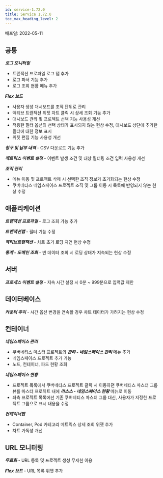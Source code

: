 ```yaml
---
id: service-1.72.0
title: Service 1.72.0
toc_max_heading_level: 2
---
```



배포일: 2022-05-11

## 공통

***로그 모니터링***

- 트랜잭션 프로파일 로그 탭 추가
- 로그 파서 기능 추가 
- 로그 조회 현황 메뉴 추가

***Flex 보드***

- 사용자 생성 대시보드를 조직 단위로 관리
- 액티브 트랜잭션 위젯 차트 클릭 시 상세 조회 기능 추가 
- 대시보드 관리 및 프로젝트 선택 기능 사용성 개선
- 적용한 필터 옵션의 선택 상태가 표시되지 않는 현상 수정, 대시보드 상단에 추가한 필터에 대한 정보 표시
- 위젯 편집 기능 사용성 개선

***청구 및 납부 내역*** - CSV 다운로드 기능 추가 

***메트릭스 이벤트 설정*** - 이벤트 발생 조건 및 대상 필터링 조건 입력 사용성 개선

***조직 관리***

- 메뉴 이동 및 프로젝트 삭제 시 선택한 조직 정보가 초기화되는 현상 수정
- 쿠버네티스 네임스페이스 프로젝트 조직 및 그룹 이동 시 목록에 반영되지 않는 현상 수정 

## 애플리케이션

***트랜잭션 프로파일*** - 로그 조회 기능 추가

***트랜잭션맵*** - 필터 기능 수정 

***액티브트랜잭션*** - 차트 초기 로딩 지연 현상 수정

***통계 - 도메인 조회*** - 빈 데이터 조회 시 로딩 상태가 지속되는 현상 수정

## 서버

***프로세스 이벤트 설정*** - 지속 시간 설정 시 0분 ~ 999분으로 입력값 제한

## 데이터베이스 

***카운터 추이*** - 시간 옵션 변경을 연속할 경우 차트 데이터가 가려지는 현상 수정

## 컨테이너

***네임스페이스 관리***

- 쿠버네티스 마스터 프로젝트의 ***관리 - 네임스페이스 관리*** 메뉴 추가
- 네임스페이스 프로젝트 추가 기능
- 노드, 컨테이너, 파드 현황 조회

***네임스페이스 현황***

- 프로젝트 목록에서 쿠버네티스 프로젝트 클릭 시 이동하던 쿠버네티스 마스터 그룹뷰를 마스터 프로젝트 내에 ***리소스 - 네임스페이스 현황*** 메뉴로 이동
- 좌측 프로젝트 목록에선 기존 쿠버네티스 마스터 그룹 대신, 사용자가 지정한 프로젝트 그룹으로 표시 내용을 수정 

***컨테이너맵***

- Container, Pod 카테고리 메트릭스 상세 조회 위젯 추가
- 차트 가독성 개선

## URL 모니터링

***무료화*** - URL 등록 및 프로젝트 생성 무제한 이용

***Flex 보드*** - URL 목록 위젯 추가
